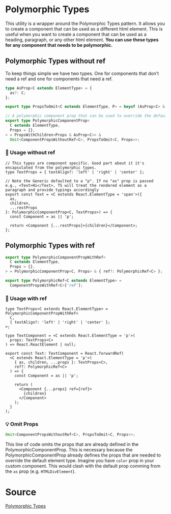 
<Meta title="Utils/PolymorphicTypes" />

# Polymorphic Types

This utility is a wrapper around the Polymorphic Types pattern. It allows you to create a component that can be used as a different html element. This is useful when you want to create a component that can be used as a heading, paragraph, or any other html element. **You can use these types for any component that needs to be polymorphic.**

## Polymorphic Types without ref

To keep things simple we have two types. One for components that don’t need a ref and one for components that need a ref.

```ts
type AsProp<C extends ElementType> = {
  as?: C;
};

export type PropsToOmit<C extends ElementType, P> = keyof (AsProp<C> & P);

// A polymorphic component prop that can be used to override the default element type.
export type PolymorphicComponentProp<
  C extends ElementType,
  Props = {},
> = PropsWithChildren<Props & AsProp<C>> &
  Omit<ComponentPropsWithoutRef<C>, PropsToOmit<C, Props>>;
```

### 🤯 Usage without ref

```tsx
// This types are component specific. Good part about it it's encapsulated from the polymorphic types.
type TextProps = { textAlign?: 'left' | 'right' | 'center' };

// Note the Generic defaulted to a "p". If no "as" prop is passed e.g., <Text>Hi</Text>, TS will treat the rendered element as a paragraph and provide typings accordingly
export const Text = <C extends React.ElementType = 'span'>({
  as,
  children,
  ...restProps
}: PolymorphicComponentProp<C, TextProps>) => {
  const Component = as || 'p';

  return <Component {...restProps}>{children}</Component>;
};
```

## Polymorphic Types with ref

```ts
export type PolymorphicComponentPropWithRef<
  C extends ElementType,
  Props = {},
> = PolymorphicComponentProp<C, Props> & { ref?: PolymorphicRef<C> };

export type PolymorphicRef<C extends ElementType> =
  ComponentPropsWithRef<C>['ref'];
```

### 🥵 Usage with ref

```tsx
type TextProps<C extends React.ElementType> = PolymorphicComponentPropWithRef<
  C,
  { textAlign?: 'left' | 'right' | 'center' };
>;

type TextComponent = <C extends React.ElementType = 'p'>(
  props: TextProps<C>
) => React.ReactElement | null;

export const Text: TextComponent = React.forwardRef(
  <C extends React.ElementType = 'p'>(
    { as, children, ...props }: TextProps<C>,
    ref?: PolymorphicRef<C>
  ) => {
    const Component = as || 'p';

    return (
      <Component {...props} ref={ref}>
        {children}
      </Component>
    );
  }
);
```

### 💡 Omit Props

```ts
Omit<ComponentPropsWithoutRef<C>, PropsToOmit<C, Props>>;
```

This line of code omits the props that are already defined in the PolymorphicComponentProp. This is necessary because the PolymorphicComponentProp already defines the props that are needed to override the default element type. Imagine you have `color` prop in your custom component. This would clash with the default prop comming from the `as` prop (e.g. `HTMLDivElement`).

# Source

[Polymorphic Types](https://github.com/ohansemmanuel/polymorphic-react-component)

